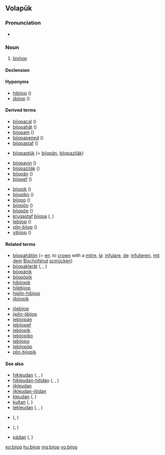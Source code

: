 ==Volapük==

===Pronunciation===
* {{IPA|[biˈʃop]|lang=vo}}

===Noun===
{{vo-noun}}
 
# {{qualifier|male or female}} [[bishop]]

====Declension====
{{vo-decl-noun}}

====Hyponyms====
* [[hibijop]] ({{l|vo|hi-}})
* [[jibijop]] ({{l|vo|ji-}})

====Derived terms====
{{top2}}
* [[bijopacal]] ({{l|vo|cal}})
* [[bijopahät]] ({{l|vo|hät}})
* [[bijopam]] ({{l|vo|-am}})
* [[bijopapened]] ({{l|vo|pened}})
* [[bijopastaf]] ({{l|vo|staf}})
* {{qualifier|older term}} [[bijopastük]] (= [[bijopän]], [[bijopaziläk]])
* [[bijopavin]] ({{l|vo|vin}})
* [[bijopaziläk]] ({{l|vo|ziläk}})
* [[bijopän]] ({{l|vo|-än}})
* [[bijopef]] ({{l|vo|-ef}})
{{mid2}}
* [[bijopik]] ({{l|vo|-ik}})
* [[bijopiko]] ({{l|vo|-iko}})
* [[bijopo]] ({{l|vo|-o}})
* [[bijopön]] ({{l|vo|-ön}})
* [[bijopöp]] ({{l|vo|-öp}})
* [[krugastaf]] [[bijopa]] ({{l|vo|krug}}, {{l|vo|staf}})
* [[lebijop]] ({{l|vo|le-}})
* [[plin-bijop]] ({{l|vo|plin}})
* [[vibijop]] ({{l|vo|vi-}})
{{bottom2}}

====Related terms====
{{top2}}
* [[bijopahätön]] (= [[en]]: to [[crown]] with a [[mitre]], [[la]]: [[infulare]], [[de]]: [[infulieren]], [[mit]] [[dem]] [[Bischofshut]] [[scmücken]])
* [[bijopaklerät]] ({{l|vo|klerät}}, {{l|vo|kler}}, {{l|vo|-ät}})
* [[bijopänik]] 
* [[bijopöpik]]
* [[hibijopik]]
* [[hilebijop]]
* [[hiplin-hibijop]]
* [[jibijopik]]
{{mid2}}
* [[jilebijop]]
* [[jiplin-jibijop]]
* [[lebijopän]]
* [[lebijopef]]
* [[lebijopik]]
* [[lebijopiko]]
* [[lebijopo]]
* [[lebijopöp]]
* [[plin-bijopik]]
{{bottom2}}

====See also====
* [[hikleudan]] ({{l|vo|hi-}}, {{l|vo|kleud}}, {{l|vo|-an}})
* [[hikleudan-hitidan]] ({{l|vo|tid}}, {{l|vo|tidan}}, {{l|vo|tidön}})
* [[jikleudan]]
* [[jikleudan-jitidan]]
* [[kleudan]] ({{l|vo|kleud}}, {{l|vo|-an}})
* [[kultan]] ({{l|vo|kult}}, {{l|vo|-an}})
* [[lekleudan]] ({{l|vo|le-}}, {{l|vo|kleud}}, {{l|vo|-an}})
* {{l|vo|pastan}} ({{l|vo|past}}, {{l|vo|-an}})
* {{l|vo|papal}} ({{l|vo|pap}}, {{l|vo|-al}})
* [[pädan]] ({{l|vo|päd}}, {{l|vo|-an}})

[[eo:bijop]]
[[hu:bijop]]
[[mg:bijop]]
[[vo:bijop]]